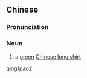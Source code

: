 ==Chinese==
{{zh-forms}}

===Pronunciation===
{{zh-pron
|m=qīngpáo
|cat=n
}}

===Noun===
{{zh-noun}}

# {{lb|zh|archaic}} a [[green]] [[w:Changshan|Chinese long shirt]]

[[Category:Mandarin archaic terms|qing1pao2]]
